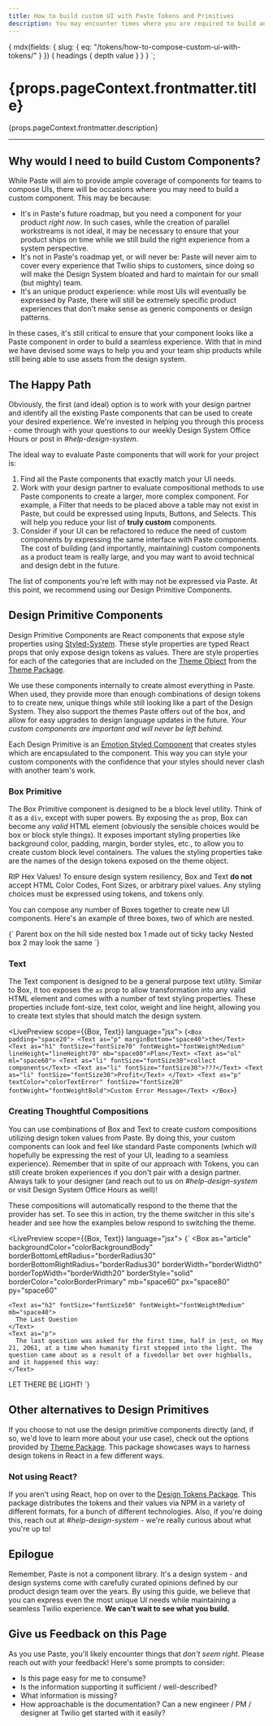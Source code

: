 ```yaml
---
title: How to build custom UI with Paste Tokens and Primitives
description: You may encounter times where you are required to build an experience that isn't covered by out of the box Paste components. This guide aims to help you create custom experiences while still using the design system.
---
```



  {
    mdx(fields: { slug: { eq: "/tokens/how-to-compose-custom-ui-with-tokens/" } }) {
      headings {
        depth
        value
      }
    }
  }
`;

<contentwrapper>

<TableOfContents data={props.data.mdx.headings} />

<content>

<h1>{props.pageContext.frontmatter.title}</h1>

<p>{props.pageContext.frontmatter.description}</p>

***

## Why would I need to build Custom Components?

While Paste will aim to provide ample coverage of components for teams to compose UIs, there will be occasions where you may need to build a custom component. This may be because:

- It's in Paste's future roadmap, but you need a component for your product _right now_. In such cases, while the creation of parallel workstreams is not ideal, it may be necessary to ensure that your product ships on time while we still build the right experience from a system perspective.
- It's not in Paste's roadmap yet, or will never be: Paste will never aim to cover every experience that Twilio ships to customers, since doing so will make the Design System bloated and hard to maintain for our small (but mighty) team.
- It's an unique product experience: while most UIs will eventually be expressed by Paste, there will still be extremely specific product experiences that don't make sense as generic components or design patterns.

In these cases, it's still critical to ensure that your component looks like a Paste component in order to build a seamless experience. With that in mind we have devised some ways to help you and your team ship products while still being able to use assets from the design system.

## The Happy Path

Obviously, the first (and ideal) option is to work with your design partner and identify all the existing Paste components that can be used to create your desired experience. We're invested in helping you through this process - come through with your questions to our weekly Design System Office Hours or post in <em>#help-design-system</em>.

The ideal way to evaluate Paste components that will work for your project is:

1. Find all the Paste components that exactly match your UI needs.
2. Work with your design partner to evaluate compositional methods to use Paste components to create a larger, more complex component. For example, a Filter that needs to be placed above a table may not exist in Paste, but could be expressed using Inputs, Buttons, and Selects. This will help you reduce your list of **truly custom** components.
3. Consider if your UI can be refactored to reduce the need of custom components by expressing the same interface with Paste components. The cost of building (and importantly, maintaining) custom components as a product team is really large, and you may want to avoid technical and design debt in the future.

The list of components you're left with may not be expressed via Paste. At this point, we recommend using our Design Primitive Components.

## Design Primitive Components

Design Primitive Components are React components that expose style properties using [Styled-System](https://www.styled-system.com). These style properties are typed React props that only expose design tokens as values. There are style properties for each of the categories that are included on the [Theme Object](/tokens/theme-package#theme) from the [Theme Package](/tokens/theme-package).

We use these components internally to create almost everything in Paste. When used, they provide more than enough combinations of design tokens to to create new, unique things while still looking like a part of the Design System. They also support the themes Paste offers out of the box, and allow for easy upgrades to design language updates in the future. _Your custom components are important and will never be left behind._

Each Design Primitive is an [Emotion Styled Component](https://emotion.sh/docs/styled) that creates styles which are encapsulated to the component. This way you can style your custom components with the confidence that your styles should never clash with another team's work.

### Box Primitive

The Box Primitive component is designed to be a block level utility. Think of it as a `div`, except with super powers. By exposing the `as` prop, Box can become any _valid_ HTML element (obviously the sensible choices would be box or block style things). It exposes important styling properties like background color, padding, margin, border styles, etc., to allow you to create custom block level containers. The values the styling properties take are the names of the design tokens exposed on the theme object.

<Callout>
  <CalloutTitle as="h4">RIP Hex Values!</CalloutTitle>
  <CalloutText>To ensure design system resiliency, Box and Text <strong>do not</strong> accept HTML Color Codes, Font Sizes, or arbitrary pixel values. Any styling choices must be expressed using tokens, and tokens only.</CalloutText>
</Callout>

You can compose any number of Boxes together to create new UI components. Here's an example of three boxes, two of which are nested.

<LivePreview scope={{Box}} language="jsx">
  {`<Box
  as="article"
  backgroundColor="colorBackgroundBody"
  padding="space60"
>
Parent box on the hill side
  <Box
    backgroundColor="colorBackgroundSuccessLightest"
    display="inline-block"
    padding="space40"
  >
    nested box 1 made out of ticky tacky
  </Box>
  <Box
    backgroundColor="colorBackgroundPrimaryLight"
    display="inline-block"
    padding="space40"
  >
    Nested box 2 may look the same
  </Box>
</Box>`}
</LivePreview>

### Text

The Text component is designed to be a general purpose text utility. Similar to Box, it too exposes the `as` prop to allow transformation into any valid HTML element and comes with a number of text styling properties. These properties include font-size, text color, weight and line height, allowing you to create text styles that should match the design system.

<LivePreview scope={{Box, Text}} language="jsx">
  {`<Box padding="space20">
  <Text as="p" marginBottom="space40">the</Text>
  <Text as="h1" fontSize="fontSize70" fontWeight="fontWeightMedium" lineHeight="lineHeight70" mb="space80">Plan</Text>
  <Text as="ol" ml="space60">
    <Text as="li" fontSize="fontSize30">collect components</Text>
    <Text as="li" fontSize="fontSize30">???</Text>
    <Text as="li" fontSize="fontSize30">Profit</Text>
  </Text>
  <Text as="p" textColor="colorTextError" fontSize="fontSize20" fontWeight="fontWeightBold">Custom Error Message</Text>
</Box>`}
</LivePreview>

### Creating Thoughtful Compositions

You can use combinations of Box and Text to create custom compositions utilizing design token values from Paste. By doing this, your custom components can look and feel like standard Paste components (which will hopefully be expressing the rest of your UI, leading to a seamless experience). Remember that in spite of our approach with Tokens, you can still create broken experiences if you don't pair with a design partner. Always talk to your designer (and reach out to us on <em>#help-design-system</em> or visit Design System Office Hours as well)!

These compositions will automatically respond to the theme that the provider has set. To see this in action, try the theme switcher in this site's header and see how the examples below respond to switching the theme.

<LivePreview scope={{Box, Text}} language="jsx">
  {`<Box padding="space20">
  <Box
    as="article"
    backgroundColor="colorBackgroundBody"
    borderBottomLeftRadius="borderRadius30"
    borderBottomRightRadius="borderRadius30"
    borderWidth="borderWidth0"
    borderTopWidth="borderWidth20"
    borderStyle="solid"
    borderColor="colorBorderPrimary"
    mb="space60"
    px="space80"
    py="space60"
  >
    <Text as="h2" fontSize="fontSize50" fontWeight="fontWeightMedium" mb="space40">
      The Last Question
    </Text>
    <Text as="p">
      The last question was asked for the first time, half in jest, on May 21, 2061, at a time when humanity first stepped into the light. The question came about as a result of a fivedollar bet over highballs, and it happened this way:
    </Text>
  </Box>
  <Box
    role="alert"
    backgroundColor="colorBackgroundErrorLightest"
    borderRadius="borderRadius20"
    borderWidth="borderWidth10"
    borderStyle="solid"
    borderColor="colorBorderError"
    px="space40"
    py="space30"
  >
    <Text fontWeight="fontWeightMedium" textColor="colorTextError">
      LET THERE BE LIGHT!
    </Text>
  </Box>
</Box>`}
</LivePreview>

## Other alternatives to Design Primitives

If you choose to not use the design primitive components directly (and, if so, we'd love to learn more about your use case), check out the options provided by [Theme Package](/tokens/theme-package). This package showcases ways to harness design tokens in React in a few different ways.

### Not using React?

If you aren't using React, hop on over to the [Design Tokens Package](/tokens/design-tokens-package). This package distributes the tokens and their values via NPM in a variety of different formats, for a bunch of different technologies. Also, if you're doing this, reach out at <em>#help-design-system</em> - we're really curious about what you're up to!

## Epilogue

Remember, Paste is not a component library. It's a design system - and design systems come with carefully curated opinions defined by our product design team over the years. By using this guide, we believe that you can express even the most unique UI needs while maintaining a seamless Twilio experience. **We can't wait to see what you build.**

## Give us Feedback on this Page

As you use Paste, you'll likely encounter things that _don't seem right_. Please reach out with your feedback! Here's some prompts to consider:

- Is this page easy for me to consume?
- Is the information supporting it sufficient / well-described?
- What information is missing?
- How approachable is the documentation? Can a new engineer / PM / designer at Twilio get started with it easily?

</content>

</contentwrapper>
